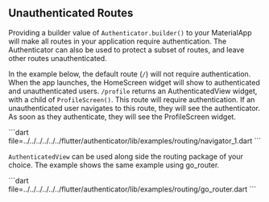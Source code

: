 
## Unauthenticated Routes

Providing a builder value of `Authenticator.builder()` to your MaterialApp will make all routes in your application require authentication. The Authenticator can also be used to protect a subset of routes, and leave other routes unauthenticated.

In the example below, the default route (`/`) will not require authentication. When the app launches, the HomeScreen widget will show to authenticated and unauthenticated users. `/profile` returns an AuthenticatedView widget, with a child of `ProfileScreen()`. This route will require authentication. If an unauthenticated user navigates to this route, they will see the authenticator. As soon as they authenticate, they will see the ProfileScreen widget.

<ExampleCode>
  ```dart file=../../../../../../flutter/authenticator/lib/examples/routing/navigator_1.dart
  ```
</ExampleCode>

`AuthenticatedView` can be used along side the routing package of your choice. The example shows the same example using go_router.

<ExampleCode>
  ```dart file=../../../../../../flutter/authenticator/lib/examples/routing/go_router.dart
  ```
</ExampleCode>
